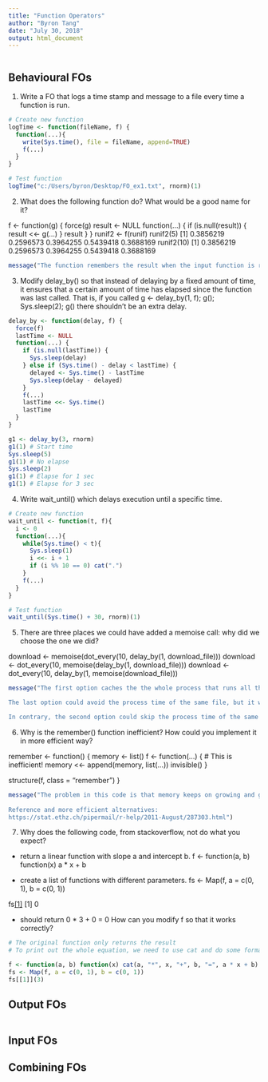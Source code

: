 ```yaml
---
title: "Function Operators"
author: "Byron Tang"
date: "July 30, 2018"
output: html_document
---
```


```r

```

## Behavioural FOs

1. Write a FO that logs a time stamp and message to a file every time a function is run.

```r
# Create new function
logTime <- function(fileName, f) {
  function(...){
    write(Sys.time(), file = fileName, append=TRUE)
    f(...)
  }
}

# Test function
logTime("c:/Users/byron/Desktop/FO_ex1.txt", rnorm)(1)
```

2. What does the following function do? What would be a good name for it?

f <- function(g) {
  force(g)
  result <- NULL
  function(...) {
    if (is.null(result)) {
      result <<- g(...)
    }
    result
  }
}
runif2 <- f(runif)
runif2(5)
   [1] 0.3856219 0.2596573 0.3964255 0.5439418 0.3688169
runif2(10)
   [1] 0.3856219 0.2596573 0.3964255 0.5439418 0.3688169

```r
message("The function remembers the result when the input function is run at the first time so that everytime it runs the result of the first time is returned. A name that indicates this feature would be good.")
```

3. Modify delay_by() so that instead of delaying by a fixed amount of time, it ensures that a certain amount of time has elapsed since the function was last called. That is, if you called g <- delay_by(1, f); g(); Sys.sleep(2); g() there shouldn't be an extra delay.

```r
delay_by <- function(delay, f) {
  force(f)
  lastTime <- NULL
  function(...) {
    if (is.null(lastTime)) {
      Sys.sleep(delay)
    } else if (Sys.time() - delay < lastTime) {
      delayed <- Sys.time() - lastTime
      Sys.sleep(delay - delayed)
    }
    f(...)
    lastTime <<- Sys.time()
    lastTime
  }
}

g1 <- delay_by(3, rnorm)
g1(1) # Start time
Sys.sleep(5)
g1(1) # No elapse
Sys.sleep(2)
g1(1) # Elapse for 1 sec
g1(1) # Elapse for 3 sec
```

4. Write wait_until() which delays execution until a specific time.

```r
# Create new function
wait_until <- function(t, f){
  i <- 0
  function(...){
    while(Sys.time() < t){
      Sys.sleep(1)
      i <<- i + 1
      if (i %% 10 == 0) cat(".")
    }
    f(...)
  }
}

# Test function
wait_until(Sys.time() + 30, rnorm)(1)
```

5. There are three places we could have added a memoise call: why did we choose the one we did?

download <- memoise(dot_every(10, delay_by(1, download_file)))
download <- dot_every(10, memoise(delay_by(1, download_file)))
download <- dot_every(10, delay_by(1, memoise(download_file)))

```r
message("The first option caches the the whole process that runs all the files. If there are duplicates, they will still be processed.

The last option could avoid the process time of the same file, but it will still be delayed for 1 second no matter the file has been cached or not.

In contrary, the second option could skip the process time of the same file and the delayed time to directly return the result. Therefore, the second option is optimal.")
```

6. Why is the remember() function inefficient? How could you implement it in more efficient way?

remember <- function() {
  memory <- list()
  f <- function(...) {
    # This is inefficient!
    memory <<- append(memory, list(...))
    invisible()
  }

  structure(f, class = "remember")
}

```r
message("The problem in this code is that memory keeps on growing and growing. The operating system needs to allocate more and more space as the object grows. This process is really slow.
        
Reference and more efficient alternatives:
https://stat.ethz.ch/pipermail/r-help/2011-August/287303.html")
```

7. Why does the following code, from stackoverflow, not do what you expect?

- return a linear function with slope a and intercept b.
f <- function(a, b) function(x) a * x + b

- create a list of functions with different parameters.
fs <- Map(f, a = c(0, 1), b = c(0, 1))

fs[[1]](3)
   [1] 0  
   
- should return 0 * 3 + 0 = 0
How can you modify f so that it works correctly?

```r
# The original function only returns the result
# To print out the whole equation, we need to use cat and do some formatting

f <- function(a, b) function(x) cat(a, "*", x, "+", b, "=", a * x + b)
fs <- Map(f, a = c(0, 1), b = c(0, 1))
fs[[1]](3)
```

## Output FOs

```r

```

## Input FOs

## Combining FOs